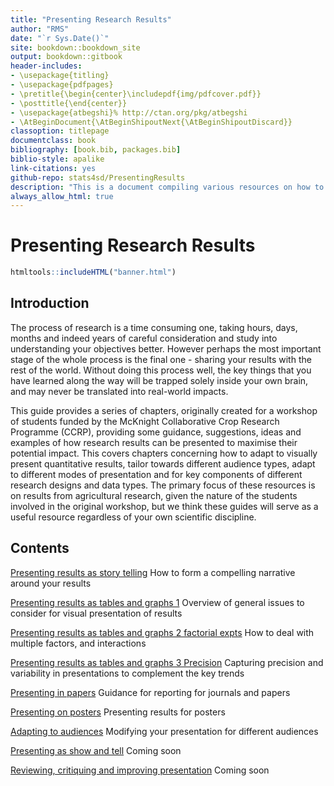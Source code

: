 ```yaml
--- 
title: "Presenting Research Results"
author: "RMS"
date: "`r Sys.Date()`"
site: bookdown::bookdown_site
output: bookdown::gitbook
header-includes: 
- \usepackage{titling}
- \usepackage{pdfpages}
- \pretitle{\begin{center}\includepdf{img/pdfcover.pdf}}
- \posttitle{\end{center}}
- \usepackage{atbegshi}% http://ctan.org/pkg/atbegshi
- \AtBeginDocument{\AtBeginShipoutNext{\AtBeginShipoutDiscard}}
classoption: titlepage
documentclass: book
bibliography: [book.bib, packages.bib]
biblio-style: apalike
link-citations: yes
github-repo: stats4sd/PresentingResults
description: "This is a document compiling various resources on how to present results from different types of data, for different audiences and different purposes"
always_allow_html: true
---
```




# Presenting Research Results
```r
htmltools::includeHTML("banner.html")
```

## Introduction

The process of research is a time consuming one, taking hours, days, months and indeed years of careful consideration and study into understanding your objectives better. However perhaps the most important stage of the whole process is the final one - sharing your results with the rest of the world. Without doing this process well, the key things that you have learned along the way will be trapped solely inside your own brain, and may never be translated into real-world impacts. 

This guide provides a series of chapters, originally created for a workshop of students funded by the McKnight Collaborative Crop Research Programme (CCRP), providing some guidance, suggestions, ideas and examples of how research results can be presented to maximise their potential impact. This covers chapters concerning how to adapt to visually present quantitative results, tailor towards different audience types, adapt to different modes of presentation and for key components of different research designs and data types. The primary focus of these resources is on results from agricultural research, given the nature of the students involved in the original workshop, but we think these guides will serve as a useful resource regardless of your own scientific discipline.

## Contents

[Presenting results as story telling](#story)
How to form a compelling narrative around your results

[Presenting results as tables and graphs 1](#tablegraph1)
Overview of general issues to consider for visual presentation of results

[Presenting results as tables and graphs  2 factorial expts ](#factor)
How to deal with multiple factors, and interactions

[Presenting results as tables and graphs  3 Precision](#precision)
Capturing precision and variability in presentations to complement the key trends

[Presenting in papers](#papers)
Guidance for reporting for journals and papers

[Presenting on posters](#posters)
Presenting results for posters

[Adapting to audiences](#audience)
Modifying your presentation for different audiences

[Presenting as show and tell](#showandtell)
Coming soon

[Reviewing,  critiquing and improving presentation](#review)
Coming soon
